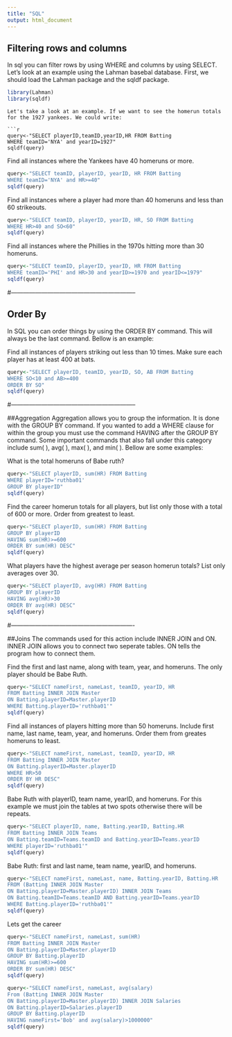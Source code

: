```yaml
---
title: "SQL"
output: html_document
---
```


## Filtering rows and columns

In sql you can filter rows by using WHERE and columns by using SELECT. Let's look at an example using the Lahman basebal database. First, we should load the Lahman package and the sqldf package. 

```r
library(Lahman)
library(sqldf)
```

```
Let's take a look at an example. If we want to see the homerun totals for the 1927 yankees. We could write:

```r
query<-"SELECT playerID,teamID,yearID,HR FROM Batting
WHERE teamID='NYA' and yearID=1927"
sqldf(query)
```


Find all instances where the Yankees have 40 homeruns or more.
```r
query<-"SELECT teamID, playerID, yearID, HR FROM Batting
WHERE teamID='NYA' and HR>=40"
sqldf(query)
```


Find all instances where a player had more than 40 homeruns and less than 60 strikeouts.
```r
query<-"SELECT teamID, playerID, yearID, HR, SO FROM Batting
WHERE HR>40 and SO<60"
sqldf(query)
```


 Find all instances where the Phillies in the 1970s hitting more than 30 homeruns.
 
```r
query<-"SELECT teamID, playerID, yearID, HR FROM Batting 
WHERE teamID='PHI' and HR>30 and yearID>=1970 and yearID<=1979"
sqldf(query)
```
#--------------------------------------------------------------

## Order By
In SQL you can order things by using the ORDER BY command. This will always be the last command. Bellow is an example:

Find all instances of players striking out less than 10 times. Make sure each player has at least 400 at bats.

```r
query<-"SELECT playerID, teamID, yearID, SO, AB FROM Batting
WHERE SO<10 and AB>=400
ORDER BY SO"
sqldf(query)
```
#--------------------------------------------------------------

##Aggregation
Aggregation allows you to group the information. It is done with the GROUP BY command. If you wanted to add a WHERE clause for within the group you must use the command HAVING after the GROUP BY command. Some important commands that also fall under this category include sum( ), avg( ), max( ), and min( ). Bellow are some examples:

What is the total homeruns of Babe ruth?
```r
query<-"SELECT playerID, sum(HR) FROM Batting 
WHERE playerID='ruthba01'
GROUP BY playerID"
sqldf(query)
```


Find the career homerun totals for all players, but list only those with a total of 600 or more. Order from greatest to least.

```r
query<-"SELECT playerID, sum(HR) FROM Batting
GROUP BY playerID
HAVING sum(HR)>=600
ORDER BY sum(HR) DESC"
sqldf(query)
```


What players have the highest average per season homerun totals? List only averages over 30.

```r
query<-"SELECT playerID, avg(HR) FROM Batting
GROUP BY playerID
HAVING avg(HR)>30
ORDER BY avg(HR) DESC"
sqldf(query)
```

#-------------------------------------------------------------

##Joins
The commands used for this action include INNER JOIN and ON. INNER JOIN allows you to connect two seperate tables. ON tells the program how to connect them.

Find the first and last name, along with team, year, and homeruns. The only player should be Babe Ruth.
```r
query<-"SELECT nameFirst, nameLast, teamID, yearID, HR
FROM Batting INNER JOIN Master
ON Batting.playerID=Master.playerID
WHERE Batting.playerID='ruthba01'"
sqldf(query)
```

Find all instances of players hitting more than 50 homeruns. Include first name, last name, team, year, and homeruns. Order them from greates homeruns to least.
```r
query<-"SELECT nameFirst, nameLast, teamID, yearID, HR
FROM Batting INNER JOIN Master
ON Batting.playerID=Master.playerID
WHERE HR>50
ORDER BY HR DESC"
sqldf(query)
```

Babe Ruth with playerID, team name, yearID, and homeruns. For this example we must join the tables at two spots otherwise there will be repeats.
```r
query<-"SELECT playerID, name, Batting.yearID, Batting.HR
FROM Batting INNER JOIN Teams
ON Batting.teamID=Teams.teamID and Batting.yearID=Teams.yearID
WHERE playerID='ruthba01'"
sqldf(query)
```

Babe Ruth: first and last name, team name, yearID, and homeruns.
```r
query<-"SELECT nameFirst, nameLast, name, Batting.yearID, Batting.HR 
FROM (Batting INNER JOIN Master
ON Batting.playerID=Master.playerID) INNER JOIN Teams
ON Batting.teamID=Teams.teamID AND Batting.yearID=Teams.yearID
WHERE Batting.playerID='ruthba01'"
sqldf(query)
```

Lets get the career

```r
query<-"SELECT nameFirst, nameLast, sum(HR)
FROM Batting INNER JOIN Master
ON Batting.playerID=Master.playerID
GROUP BY Batting.playerID
HAVING sum(HR)>=600
ORDER BY sum(HR) DESC"
sqldf(query)
```


```r
query<-"SELECT nameFirst, nameLast, avg(salary)
From (Batting INNER JOIN Master
ON Batting.playerID=Master.playerID) INNER JOIN Salaries
ON Batting.playerID=Salaries.playerID
GROUP BY Batting.playerID
HAVING nameFirst='Bob' and avg(salary)>1000000"
sqldf(query)
```

